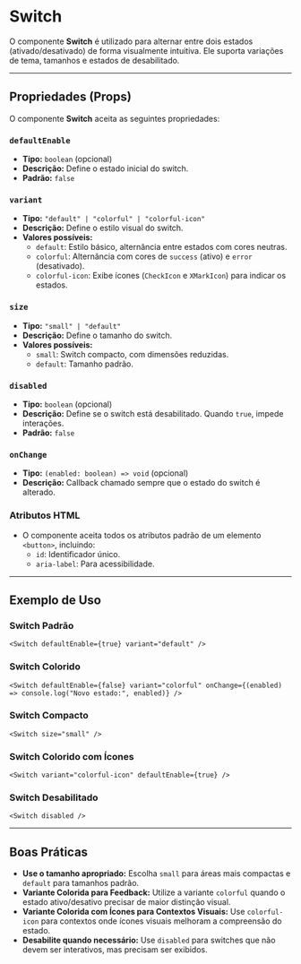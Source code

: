 
# Switch

O componente **Switch** é utilizado para alternar entre dois estados (ativado/desativado) de forma visualmente intuitiva. Ele suporta variações de tema, tamanhos e estados de desabilitado.

----------

## Propriedades (Props)

O componente **Switch** aceita as seguintes propriedades:

### `defaultEnable`

-   **Tipo:** `boolean` (opcional)
-   **Descrição:** Define o estado inicial do switch.
-   **Padrão:** `false`

### `variant`

-   **Tipo:** `"default" | "colorful" | "colorful-icon"`
-   **Descrição:** Define o estilo visual do switch.
-   **Valores possíveis:**
    -   `default`: Estilo básico, alternância entre estados com cores neutras.
    -   `colorful`: Alternância com cores de `success` (ativo) e `error` (desativado).
    -   `colorful-icon`: Exibe ícones (`CheckIcon` e `XMarkIcon`) para indicar os estados.

### `size`

-   **Tipo:** `"small" | "default"`
-   **Descrição:** Define o tamanho do switch.
-   **Valores possíveis:**
    -   `small`: Switch compacto, com dimensões reduzidas.
    -   `default`: Tamanho padrão.

### `disabled`

-   **Tipo:** `boolean` (opcional)
-   **Descrição:** Define se o switch está desabilitado. Quando `true`, impede interações.
-   **Padrão:** `false`

### `onChange`

-   **Tipo:** `(enabled: boolean) => void` (opcional)
-   **Descrição:** Callback chamado sempre que o estado do switch é alterado.

### Atributos HTML

-   O componente aceita todos os atributos padrão de um elemento `<button>`, incluindo:
    -   `id`: Identificador único.
    -   `aria-label`: Para acessibilidade.

----------

## Exemplo de Uso

### Switch Padrão

`<Switch defaultEnable={true} variant="default" />` 

### Switch Colorido

`<Switch
  defaultEnable={false}
  variant="colorful"
  onChange={(enabled) => console.log("Novo estado:", enabled)}
/>` 

### Switch Compacto

`<Switch size="small" />` 

### Switch Colorido com Ícones

`<Switch variant="colorful-icon" defaultEnable={true} />` 

### Switch Desabilitado

`<Switch disabled />` 

----------

## Boas Práticas

-   **Use o tamanho apropriado:** Escolha `small` para áreas mais compactas e `default` para tamanhos padrão.
-   **Variante Colorida para Feedback:** Utilize a variante `colorful` quando o estado ativo/desativo precisar de maior distinção visual.
-   **Variante Colorida com Ícones para Contextos Visuais:** Use `colorful-icon` para contextos onde ícones visuais melhoram a compreensão do estado.
-   **Desabilite quando necessário:** Use `disabled` para switches que não devem ser interativos, mas precisam ser exibidos.

